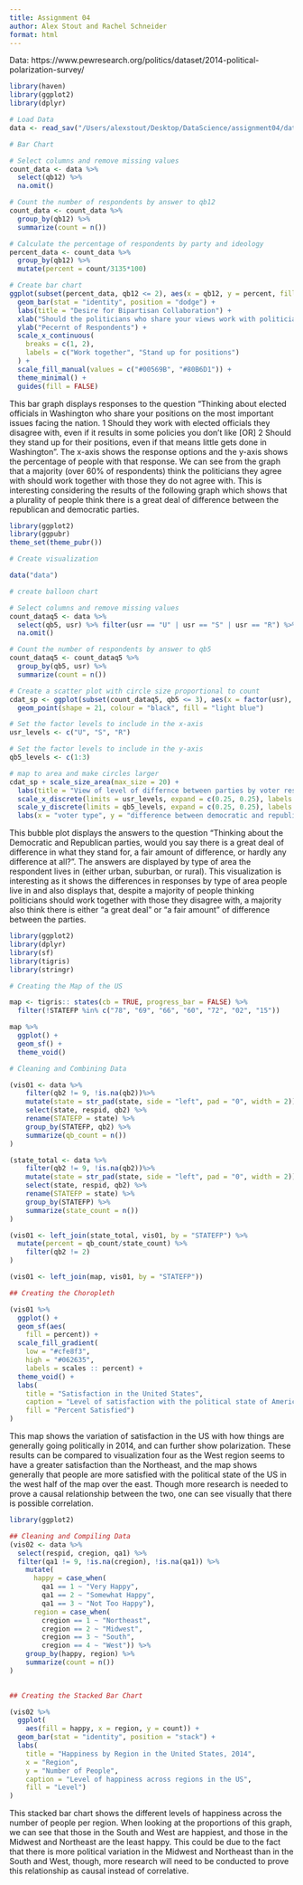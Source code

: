 ```yaml
---
title: Assignment 04
author: Alex Stout and Rachel Schneider
format: html
---
```


Data: https://www.pewresearch.org/politics/dataset/2014-political-polarization-survey/ 

```r
library(haven)
library(ggplot2)
library(dplyr)

# Load Data
data <- read_sav("/Users/alexstout/Desktop/DataScience/assignment04/data/polarization_2014_public.sav")

# Bar Chart

# Select columns and remove missing values
count_data <- data %>%
  select(qb12) %>%
  na.omit()

# Count the number of respondents by answer to qb12
count_data <- count_data %>%
  group_by(qb12) %>%
  summarize(count = n())

# Calculate the percentage of respondents by party and ideology
percent_data <- count_data %>%
  group_by(qb12) %>%
  mutate(percent = count/3135*100)

# Create bar chart
ggplot(subset(percent_data, qb12 <= 2), aes(x = qb12, y = percent, fill = factor(qb12))) +
  geom_bar(stat = "identity", position = "dodge") +
  labs(title = "Desire for Bipartisan Collaboration") +
  xlab("Should the politicians who share your views work with politicians they disagree with?") +
  ylab("Pecernt of Respondents") +
  scale_x_continuous(
    breaks = c(1, 2),
    labels = c("Work together", "Stand up for positions")
  ) +
  scale_fill_manual(values = c("#00569B", "#80B6D1")) +
  theme_minimal() +
  guides(fill = FALSE)
```
This bar graph displays responses to the question "Thinking about elected officials in Washington who share your positions on the most important issues facing the nation. 1 Should they work with elected officials they disagree with, even if it results in some policies you don’t like [OR] 2	Should they stand up for their positions, even if that means little gets done in Washington". The x-axis shows the response options and the y-axis shows the percentage of people with that response. We can see from the graph that a majority (over 60% of respondents) think the politicians they agree with should work together with those they do not agree with. This is interesting considering the results of the following graph which shows that a plurality of people think there is a great deal of difference between the republican and democratic parties.


```r
library(ggplot2)
library(ggpubr)
theme_set(theme_pubr())

# Create visualization

data("data")

# create balloon chart

# Select columns and remove missing values
count_dataq5 <- data %>%
  select(qb5, usr) %>% filter(usr == "U" | usr == "S" | usr == "R") %>%
  na.omit()

# Count the number of respondents by answer to qb5
count_dataq5 <- count_dataq5 %>%
  group_by(qb5, usr) %>%
  summarize(count = n())

# Create a scatter plot with circle size proportional to count
cdat_sp <- ggplot(subset(count_dataq5, qb5 <= 3), aes(x = factor(usr), y = factor(qb5), size = count)) +
  geom_point(shape = 21, colour = "black", fill = "light blue")

# Set the factor levels to include in the x-axis
usr_levels <- c("U", "S", "R")

# Set the factor levels to include in the y-axis
qb5_levels <- c(1:3)

# map to area and make circles larger
cdat_sp + scale_size_area(max_size = 20) +
  labs(title = "View of level of differnce between parties by voter residential demographic") +
  scale_x_discrete(limits = usr_levels, expand = c(0.25, 0.25), labels = c("urban", "suburban", "rural")) +
  scale_y_discrete(limits = qb5_levels, expand = c(0.25, 0.25), labels = c("a great deal", "a fair amount","hardly any")) +
  labs(x = "voter type", y = "difference between democratic and republican parties")
```
This bubble plot displays the answers to the question "Thinking about the Democratic and Republican parties, would you say there is a great deal of difference in what they stand for, a fair amount of difference, or hardly any difference at all?". The answers are displayed by type of area the respondent lives in (either urban, suburban, or rural). This visualization is interesting as it shows the differences in responses by type of area people live in and also displays that, despite a majority of people thinking politicians should work together with those they disagree with, a majority also think there is either "a great deal" or "a fair amount" of difference between the parties.

```r
library(ggplot2)
library(dplyr)
library(sf)
library(tigris) 
library(stringr)

# Creating the Map of the US

map <- tigris:: states(cb = TRUE, progress_bar = FALSE) %>%
  filter(!STATEFP %in% c("78", "69", "66", "60", "72", "02", "15"))

map %>%
  ggplot() + 
  geom_sf() + 
  theme_void()

# Cleaning and Combining Data

(vis01 <- data %>%
    filter(qb2 != 9, !is.na(qb2))%>%
    mutate(state = str_pad(state, side = "left", pad = "0", width = 2)) %>%
    select(state, respid, qb2) %>%
    rename(STATEFP = state) %>%
    group_by(STATEFP, qb2) %>%
    summarize(qb_count = n())
)

(state_total <- data %>%
    filter(qb2 != 9, !is.na(qb2))%>%
    mutate(state = str_pad(state, side = "left", pad = "0", width = 2)) %>%
    select(state, respid, qb2) %>%
    rename(STATEFP = state) %>%
    group_by(STATEFP) %>%
    summarize(state_count = n())
)

(vis01 <- left_join(state_total, vis01, by = "STATEFP") %>%
  mutate(percent = qb_count/state_count) %>%
    filter(qb2 != 2)
)

(vis01 <- left_join(map, vis01, by = "STATEFP"))

## Creating the Choropleth

(vis01 %>%  
  ggplot() +
  geom_sf(aes( 
    fill = percent)) + 
  scale_fill_gradient(
    low = "#cfe8f3",
    high = "#062635",
    labels = scales :: percent) + 
  theme_void() + 
  labs(
    title = "Satisfaction in the United States",
    caption = "Level of satisfaction with the political state of America",
    fill = "Percent Satisfied")
)

```
This map shows the variation of satisfaction in the US with how things are generally going politically in 2014, and can further show polarization. These results can be compared to visualization four as the West region seems to have a greater satisfaction than the Northeast, and the map shows generally that people are more satisfied with the political state of the US in the west half of the map over the east. Though more research is needed to prove a causal relationship between the two, one can see visually that there is possible correlation.

```r
library(ggplot2)

## Cleaning and Compiling Data
(vis02 <- data %>%
  select(respid, cregion, qa1) %>%
  filter(qa1 != 9, !is.na(cregion), !is.na(qa1)) %>%
    mutate(
      happy = case_when(
        qa1 == 1 ~ "Very Happy",
        qa1 == 2 ~ "Somewhat Happy",
        qa1 == 3 ~ "Not Too Happy"),
      region = case_when(
        cregion == 1 ~ "Northeast",
        cregion == 2 ~ "Midwest",
        cregion == 3 ~ "South",
        cregion == 4 ~ "West")) %>%
    group_by(happy, region) %>%
    summarize(count = n())
)

    
## Creating the Stacked Bar Chart

(vis02 %>%
  ggplot(
    aes(fill = happy, x = region, y = count)) +
  geom_bar(stat = "identity", position = "stack") +
  labs(
    title = "Happiness by Region in the United States, 2014",
    x = "Region",
    y = "Number of People", 
    caption = "Level of happiness across regions in the US",
    fill = "Level")
)


```
This stacked bar chart shows the different levels of happiness across the number of people per region. When looking at the proportions of this graph, we can see that those in the South and West are happiest, and those in the Midwest and Northeast are the least happy. This could be due to the fact that there is more political variation in the Midwest and Northeast than in the South and West, though, more research will need to be conducted to prove this relationship as causal instead of correlative.